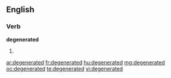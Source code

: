==English==
===Verb===
'''degenerated'''

#{{past of|[[degenerate]]}}

[[ar:degenerated]]
[[fr:degenerated]]
[[hu:degenerated]]
[[mg:degenerated]]
[[oc:degenerated]]
[[te:degenerated]]
[[vi:degenerated]]